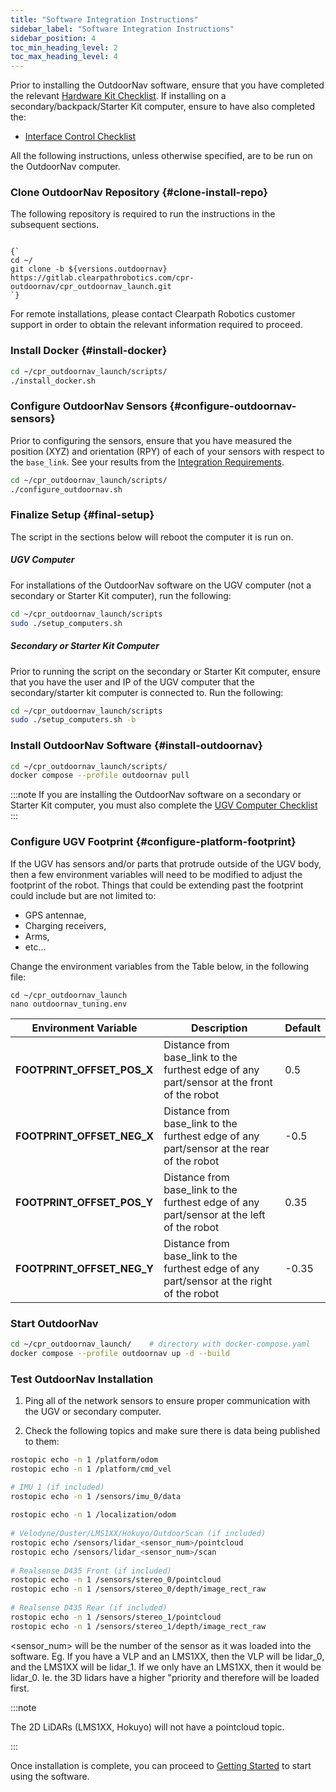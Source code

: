 ---
title: "Software Integration Instructions"
sidebar_label: "Software Integration Instructions"
sidebar_position: 4
toc_min_heading_level: 2
toc_max_heading_level: 4
---


Prior to installing the OutdoorNav software, ensure that you have completed the relevant [Hardware Kit Checklist](./hardware_integration_requirements). If installing on a secondary/backpack/Starter Kit computer, ensure to have also completed the:
- [Interface Control Checklist](./interface_control_requirements)

All the following instructions, unless otherwise specified, are to be run on the OutdoorNav computer.

### Clone OutdoorNav Repository {#clone-install-repo}

The following repository is required to run the instructions in the subsequent sections.

<code>
{`
cd ~/
git clone -b ${versions.outdoornav} https://gitlab.clearpathrobotics.com/cpr-outdoornav/cpr_outdoornav_launch.git
`}
</code>

For remote installations, please contact Clearpath Robotics customer support in order to obtain the relevant information required to proceed.

### Install Docker {#install-docker}

``` bash
cd ~/cpr_outdoornav_launch/scripts/
./install_docker.sh
```

### Configure OutdoorNav Sensors {#configure-outdoornav-sensors}

Prior to configuring the sensors, ensure that you have measured the position (XYZ) and orientation (RPY) of each of your sensors with respect to the `base_link`. See your results from the [Integration Requirements](./hardware_integration_requirements).

``` bash
cd ~/cpr_outdoornav_launch/scripts/
./configure_outdoornav.sh
```

### Finalize Setup {#final-setup}

The script in the sections below will reboot the computer it is run on.

##### UGV Computer

For installations of the OutdoorNav software on the UGV computer (not a secondary or Starter Kit computer), run the following:

``` bash
cd ~/cpr_outdoornav_launch/scripts
sudo ./setup_computers.sh
```
##### Secondary or Starter Kit Computer

Prior to running the script on the secondary or Starter Kit computer, ensure that you have the user and IP of the UGV computer that the secondary/starter kit computer is connected to. Run the following:

``` bash
cd ~/cpr_outdoornav_launch/scripts
sudo ./setup_computers.sh -b
```

### Install OutdoorNav Software {#install-outdoornav}

``` bash
cd ~/cpr_outdoornav_launch/scripts/
docker compose --profile outdoornav pull
```

:::note
If you are installing the OutdoorNav software on a secondary or Starter Kit computer, you must also complete the [UGV Computer Checklist](./platform_computer_checklist)
:::

### Configure UGV Footprint {#configure-platform-footprint}

If the UGV has sensors and/or parts that protrude outside of the UGV body, then a few environment variables will need to be modified to adjust the footprint of the robot. Things that could be extending past the footprint could include but are not limited to:

-   GPS antennae,
-   Charging receivers,
-   Arms,
-   etc...

Change the environment variables from the Table below, in the following file:

```
cd ~/cpr_outdoornav_launch
nano outdoornav_tuning.env
```

| Environment Variable        | Description                            | Default |
|-----------------------------|----------------------------------------|---------|
| **FOOTPRINT_OFFSET_POS_X**  | Distance from base_link to the furthest edge of any part/sensor at the front of the robot | 0.5   |
| **FOOTPRINT_OFFSET_NEG_X**  | Distance from base_link to the furthest edge of any part/sensor at the rear of the robot  | -0.5  |
| **FOOTPRINT_OFFSET_POS_Y**  | Distance from base_link to the furthest edge of any part/sensor at the left of the robot  | 0.35  |
| **FOOTPRINT_OFFSET_NEG_Y**  | Distance from base_link to the furthest edge of any part/sensor at the right of the robot | -0.35 |



### Start OutdoorNav

``` bash
cd ~/cpr_outdoornav_launch/    # directory with docker-compose.yaml
docker compose --profile outdoornav up -d --build
```

### Test OutdoorNav Installation

1. Ping all of the network sensors to ensure proper communication with the UGV or secondary computer.

2. Check the following topics and make sure there is data being published to them:

``` bash
rostopic echo -n 1 /platform/odom
rostopic echo -n 1 /platform/cmd_vel

# IMU 1 (if included)
rostopic echo -n 1 /sensors/imu_0/data
 
rostopic echo -n 1 /localization/odom
 
# Velodyne/Ouster/LMS1XX/Hokuyo/OutdoorScan (if included)
rostopic echo /sensors/lidar_<sensor_num>/pointcloud
rostopic echo /sensors/lidar_<sensor_num>/scan
 
# Realsense D435 Front (if included)
rostopic echo -n 1 /sensors/stereo_0/pointcloud
rostopic echo -n 1 /sensors/stereo_0/depth/image_rect_raw
 
# Realsense D435 Rear (if included)
rostopic echo -n 1 /sensors/stereo_1/pointcloud
rostopic echo -n 1 /sensors/stereo_1/depth/image_rect_raw
```

<sensor_num> will be the number of the sensor as it was loaded into the software. Eg. If you have a VLP and an LMS1XX, then the VLP will be lidar_0, and the LMS1XX will be lidar_1. If we only have an LMS1XX, then it would be lidar_0. Ie. the 3D lidars have a higher "priority and therefore will be loaded first.

:::note

The 2D LiDARs (LMS1XX, Hokuyo) will not have a pointcloud topic.

:::

Once installation is complete, you can proceed to [Getting Started](../getting_started/system_setup) to start using the software.
